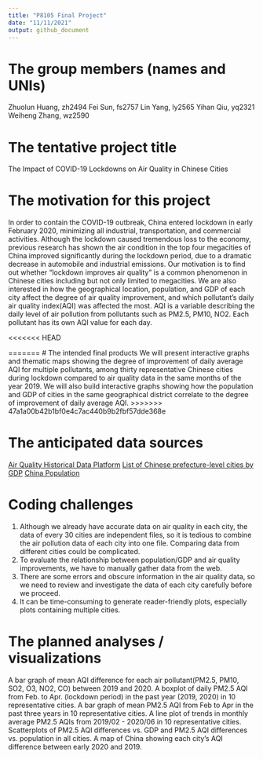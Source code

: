 ```yaml
---
title: "P8105 Final Project"
date: "11/11/2021"
output: github_document
---
```


# The group members (names and UNIs)
Zhuolun Huang, zh2494
Fei Sun, fs2757 
Lin Yang, ly2565 
Yihan Qiu, yq2321 
Weiheng Zhang, wz2590 

# The tentative project title
The Impact of COVID-19 Lockdowns on Air Quality in Chinese Cities

# The motivation for this project
In order to contain the COVID-19 outbreak, China entered lockdown in early February 2020, minimizing all industrial, transportation, and commercial activities. Although the lockdown caused tremendous loss to the economy, previous research has shown the air condition in the top four megacities of China improved significantly during the lockdown period, due to a dramatic decrease in automobile and industrial emissions. Our motivation is to find out whether “lockdown improves air quality" is a common phenomenon in Chinese cities including but not only limited to megacities. We are also interested in how the geographical location, population, and GDP of each city affect the degree of air quality improvement, and which pollutant’s daily air quality index(AQI) was affected the most. AQI is a variable describing the daily level of air pollution from pollutants such as PM2.5, PM10, NO2. Each pollutant has its own AQI value for each day.  

<<<<<<< HEAD


=======
# The intended final products
We will present interactive graphs and thematic maps showing the degree of improvement of daily average AQI for multiple pollutants, among thirty representative Chinese cities during lockdown compared to air quality data in the same months of the year 2019. 
We will also build interactive graphs showing how the population and GDP of cities in the same geographical district correlate to the degree of improvement of daily average AQI.
>>>>>>> 47a1a00b42b1bf0e4c7ac440b9b2fbf57dde368e
 
# The anticipated data sources
[Air Quality Historical Data Platform](https://aqicn.org/data-platform/register/)
[List of Chinese prefecture-level cities by GDP](https://en.wikipedia.org/wiki/List_of_Chinese_prefecture-level_cities_by_GDP)
[China Population](https://populationstat.com/china/)

# Coding challenges
1. Although we already have accurate data on air quality in each city, the data of every 30 cities are independent files, so it is tedious to combine the air pollution data of each city into one file. Comparing data from different cities could be complicated.
2. To evaluate the relationship between population/GDP and air quality improvements, we have to manually gather data from the web.
3. There are some errors and obscure information in the air quality data, so we need to review and investigate the data of each city carefully before we proceed. 
4. It can be time-consuming to generate reader-friendly plots, especially plots containing multiple cities.  


# The planned analyses / visualizations

A bar graph of mean AQI difference for each air pollutant(PM2.5, PM10, SO2, O3, NO2, CO) between 2019 and 2020. 
A boxplot of daily PM2.5 AQI from Feb. to Apr. (lockdown period) in the past year (2019, 2020) in 10 representative cities. 
A bar graph of mean PM2.5 AQI from Feb to Apr in the past three years in 10 representative cities.
A line plot of trends in monthly average PM2.5 AQIs from 2019/02 - 2020/06 in 10 representative cities. 
Scatterplots of PM2.5 AQI differences vs. GDP and PM2.5 AQI differences vs. population in all cities. 
A map of China showing each city’s AQI difference between early 2020 and 2019.





